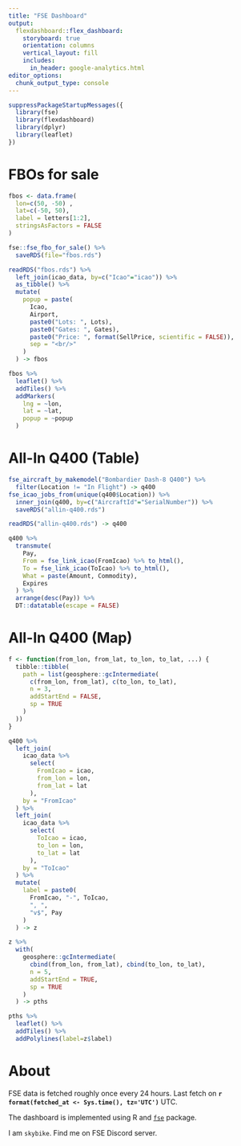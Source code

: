 ```yaml
---
title: "FSE Dashboard"
output: 
  flexdashboard::flex_dashboard:
    storyboard: true
    orientation: columns
    vertical_layout: fill
    includes:
      in_header: google-analytics.html
editor_options: 
  chunk_output_type: console
---
```


```r
suppressPackageStartupMessages({
  library(fse)
  library(flexdashboard)
  library(dplyr)
  library(leaflet)
})
```





# FBOs for sale

```r
fbos <- data.frame(
  lon=c(50, -50) , 
  lat=c(-50, 50),
  label = letters[1:2],
  stringsAsFactors = FALSE
)
```

```r
fse::fse_fbo_for_sale() %>%
  saveRDS(file="fbos.rds")
```

```r
readRDS("fbos.rds") %>%
  left_join(icao_data, by=c("Icao"="icao")) %>%
  as_tibble() %>%
  mutate(
    popup = paste(
      Icao, 
      Airport, 
      paste0("Lots: ", Lots), 
      paste0("Gates: ", Gates), 
      paste0("Price: ", format(SellPrice, scientific = FALSE)),
      sep = "<br/>"
    )
  ) -> fbos
```


```r
fbos %>%
  leaflet() %>%
  addTiles() %>%
  addMarkers(
    lng = ~lon, 
    lat = ~lat, 
    popup = ~popup
  )
```









# All-In Q400 (Table)

```r
fse_aircraft_by_makemodel("Bombardier Dash-8 Q400") %>%
  filter(Location != "In Flight") -> q400
fse_icao_jobs_from(unique(q400$Location)) %>%
  inner_join(q400, by=c("AircraftId"="SerialNumber")) %>%
  saveRDS("allin-q400.rds")
```

```r
readRDS("allin-q400.rds") -> q400
```

```r
q400 %>%
  transmute(
    Pay,
    From = fse_link_icao(FromIcao) %>% to_html(), 
    To = fse_link_icao(ToIcao) %>% to_html(), 
    What = paste(Amount, Commodity),
    Expires
  ) %>%
  arrange(desc(Pay)) %>%
  DT::datatable(escape = FALSE)
```


# All-In Q400 (Map)

```r
f <- function(from_lon, from_lat, to_lon, to_lat, ...) {
  tibble::tibble(
    path = list(geosphere::gcIntermediate(
      c(from_lon, from_lat), c(to_lon, to_lat),
      n = 3,
      addStartEnd = FALSE,
      sp = TRUE
    )
  ))
}

q400 %>%
  left_join(
    icao_data %>%
      select(
        FromIcao = icao,
        from_lon = lon,
        from_lat = lat
      ),
    by = "FromIcao"
  ) %>%
  left_join(
    icao_data %>%
      select(
        ToIcao = icao,
        to_lon = lon,
        to_lat = lat
      ),
    by = "ToIcao"
  ) %>%
  mutate(
    label = paste0(
      FromIcao, "-", ToIcao,
      ", ",
      "v$", Pay
    )
  ) -> z

z %>%
  with(
    geosphere::gcIntermediate(
      cbind(from_lon, from_lat), cbind(to_lon, to_lat),
      n = 5,
      addStartEnd = TRUE,
      sp = TRUE
    )
  ) -> pths

pths %>%
  leaflet() %>%
  addTiles() %>%
  addPolylines(label=z$label)
```










# About

FSE data is fetched roughly once every 24 hours. Last fetch on **`r format(fetched_at <- Sys.time(), tz='UTC')`** UTC.

The dashboard is implemented using R and [`fse`](https://github.com/rfse/fse) package.

I am `skybike`. Find me on FSE Discord server.
